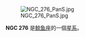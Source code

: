 {{NGCInfoBox|NGCID=NGC 276|發現者=法蘭克·穆勒|發現日期=1886年-月-日|其他編號=IC 1591, ESO 474-34,MCG -4-3-21|曆元=J2000.0|赤經=52分6.5秒|赤緯=-22°40'49""|星座=鲸鱼座|星體=星系|星等=15|表面亮度=13.9|藍等=15.8}}
[[File:NGC_276_PanS.jpg|thumb]]

'''NGC 276''' 是[[鲸鱼座|鲸鱼座]]的一個[[星系|星系]]。

{{NGCReference|276}}
{{Catalogs|NGC=276}}

{{Galaxy-stub}}